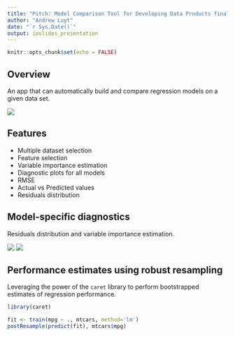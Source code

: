 ```yaml
---
title: "Pitch: Model Comparison Tool for Developing Data Products final project"
author: "Andrew Luyt"
date: "`r Sys.Date()`"
output: ioslides_presentation
---
```


```r
knitr::opts_chunk$set(echo = FALSE)
```

## Overview

An app that can automatically build and compare regression models on a given data set.

![](pitch1.png)

## Features

-   Multiple dataset selection
-   Feature selection
-   Variable importance estimation
-   Diagnostic plots for all models
  -   RMSE
  -   Actual vs Predicted values
  -   Residuals distribution

## Model-specific diagnostics

Residuals distribution and variable importance estimation.

![](pitch2.png)
![](pitch3.png)

## Performance estimates using robust resampling

Leveraging the power of the `caret` library to perform bootstrapped estimates
of regression performance.

```r
library(caret)
```

```r

fit <- train(mpg ~ ., mtcars, method='lm')
postResample(predict(fit), mtcars$mpg)
```
